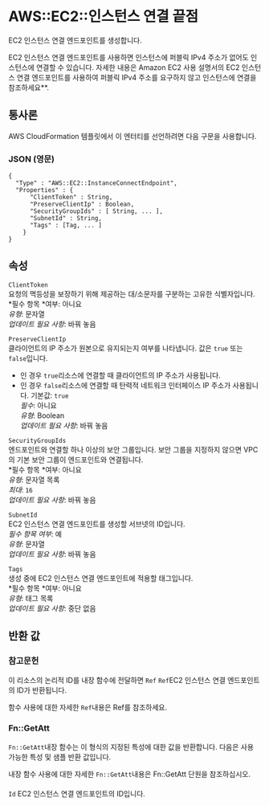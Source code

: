 # AWS::EC2::인스턴스 연결 끝점

EC2 인스턴스 연결 엔드포인트를 생성합니다.

EC2 인스턴스 연결 엔드포인트를 사용하면 인스턴스에 퍼블릭 IPv4 주소가 없어도 인스턴스에 연결할 수 있습니다. 자세한 내용은 Amazon EC2 사용 설명서의 EC2 인스턴스 연결 엔드포인트를 사용하여 퍼블릭 IPv4 주소를 요구하지 않고 인스턴스에 연결을 참조하세요\*\*.

## 통사론

AWS CloudFormation 템플릿에서 이 엔터티를 선언하려면 다음 구문을 사용합니다.

### JSON (영문)

```
{
  "Type" : "AWS::EC2::InstanceConnectEndpoint",
  "Properties" : {
      "ClientToken" : String,
      "PreserveClientIp" : Boolean,
      "SecurityGroupIds" : [ String, ... ],
      "SubnetId" : String,
      "Tags" : [Tag, ... ]
    }
}
```

## 속성

`ClientToken`  
요청의 멱등성을 보장하기 위해 제공하는 대/소문자를 구분하는 고유한 식별자입니다.  
*필수 항목 *여부: 아니요  
_유형_: 문자열  
_업데이트 필요 사항_: 바꿔 놓음

`PreserveClientIp`  
클라이언트의 IP 주소가 원본으로 유지되는지 여부를 나타냅니다. 값은 `true` 또는 `false`입니다.

- 인 경우 `true`리소스에 연결할 때 클라이언트의 IP 주소가 사용됩니다.
- 인 경우 `false`리소스에 연결할 때 탄력적 네트워크 인터페이스 IP 주소가 사용됩니다.
  기본값: `true`  
  _필수_: 아니요  
  _유형_: Boolean  
  _업데이트 필요 사항_: 바꿔 놓음

`SecurityGroupIds`  
엔드포인트와 연결할 하나 이상의 보안 그룹입니다. 보안 그룹을 지정하지 않으면 VPC의 기본 보안 그룹이 엔드포인트와 연결됩니다.  
*필수 항목 *여부: 아니요  
_유형_: 문자열 목록  
_최대_: `16`  
_업데이트 필요 사항_: 바꿔 놓음

`SubnetId`  
EC2 인스턴스 연결 엔드포인트를 생성할 서브넷의 ID입니다.  
_필수 항목 여부_: 예  
_유형_: 문자열  
_업데이트 필요 사항_: 바꿔 놓음

`Tags`  
생성 중에 EC2 인스턴스 연결 엔드포인트에 적용할 태그입니다.  
*필수 항목 *여부: 아니요  
_유형_: 태그 목록  
_업데이트 필요 사항_: 중단 없음

## 반환 값

### 참고문헌

이 리소스의 논리적 ID를 내장 함수에 전달하면 `Ref` `Ref`EC2 인스턴스 연결 엔드포인트의 ID가 반환됩니다.

함수 사용에 대한 자세한 `Ref`내용은 Ref를 참조하세요.

### Fn::GetAtt

`Fn::GetAtt`내장 함수는 이 형식의 지정된 특성에 대한 값을 반환합니다. 다음은 사용 가능한 특성 및 샘플 반환 값입니다.

내장 함수 사용에 대한 자세한 `Fn::GetAtt`내용은 Fn::GetAtt 단원을 참조하십시오.

####

`Id` EC2 인스턴스 연결 엔드포인트의 ID입니다.

